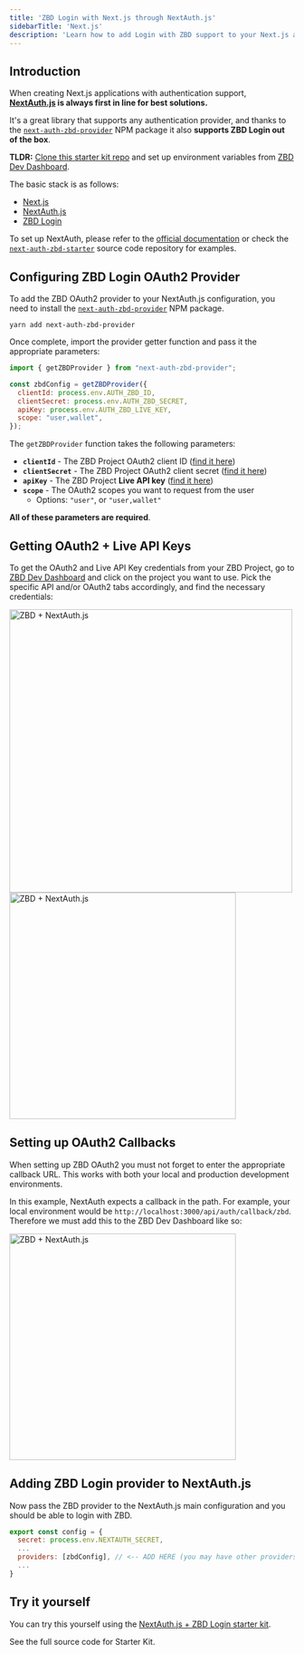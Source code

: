 ```yaml
---
title: 'ZBD Login with Next.js through NextAuth.js'
sidebarTitle: 'Next.js'
description: 'Learn how to add Login with ZBD support to your Next.js app'
---
```


## Introduction

When creating Next.js applications with authentication support, **[NextAuth.js](https://next-auth.js.org/) is always first in line for best solutions.**

It's a great library that supports any authentication provider, and thanks to the [`next-auth-zbd-provider`](https://github.com/zebedeeio/next-auth-zbd-provider) NPM package it also **supports ZBD Login out of the box**.

<Tip>**TLDR:** [Clone this starter kit repo](https://github.com/zebedeeio/next-auth-zbd-starter) and set up environment variables from [ZBD Dev Dashboard](https://dashboard.zebedee.io).</Tip>

The basic stack is as follows:
- [Next.js](https://nextjs.org/)
- [NextAuth.js](https://next-auth.js.org/)
- [ZBD Login](https://zbd.gg)

To set up NextAuth, please refer to the [official documentation](https://next-auth.js.org/getting-started/example) or check the [`next-auth-zbd-starter`](https://github.com/zebedeeio/next-auth-zbd-starter) source code repository for examples.

## Configuring ZBD Login OAuth2 Provider

To add the ZBD OAuth2 provider to your NextAuth.js configuration, you need to install the [`next-auth-zbd-provider`](https://github.com/zebedeeio/next-auth-zbd-provider) NPM package.

```
yarn add next-auth-zbd-provider
```

Once complete, import the provider getter function and pass it the appropriate parameters:

```js
import { getZBDProvider } from "next-auth-zbd-provider";

const zbdConfig = getZBDProvider({
  clientId: process.env.AUTH_ZBD_ID,
  clientSecret: process.env.AUTH_ZBD_SECRET,
  apiKey: process.env.AUTH_ZBD_LIVE_KEY,
  scope: "user,wallet",
});
```

The `getZBDProvider` function takes the following parameters:
- **`clientId`** - The ZBD Project OAuth2 client ID ([find it here](https://dashboard.zebedee.io))
- **`clientSecret`** - The ZBD Project OAuth2 client secret ([find it here](https://dashboard.zebedee.io))
- **`apiKey`** - The ZBD Project **Live API key** ([find it here](https://dashboard.zebedee.io))
- **`scope`** - The OAuth2 scopes you want to request from the user
  - Options: `"user"`, or `"user,wallet"`

**All of these parameters are required**.

## Getting OAuth2 + Live API Keys

To get the OAuth2 and Live API Key credentials from your ZBD Project, go to [ZBD Dev Dashboard](https://dashboard.zebedee.io) and click on the project you want to use. Pick the specific API and/or OAuth2 tabs accordingly, and find the necessary credentials:

<Frame>
  <img src="/img/oauth2/nextauth-api.png" width="500" alt="ZBD + NextAuth.js" />
</Frame>

<br />
<Frame>
  <img src="/img/oauth2/nextauth-oauth2.png" width="400" alt="ZBD + NextAuth.js" />
</Frame>

## Setting up OAuth2 Callbacks
When setting up ZBD OAuth2 you must not forget to enter the appropriate callback URL. This works with both your local and production development environments.

In this example, NextAuth expects a callback in the path. For example, your local environment would be `http://localhost:3000/api/auth/callback/zbd`. Therefore we must add this to the ZBD Dev Dashboard like so:

<Frame>
  <img src="/img/oauth2/nextauth-oauth2-settings.png" width="400" alt="ZBD + NextAuth.js" />
</Frame>

## Adding ZBD Login provider to NextAuth.js

Now pass the ZBD provider to the NextAuth.js main configuration and you should be able to login with ZBD.

```js
export const config = {
  secret: process.env.NEXTAUTH_SECRET,
  ...
  providers: [zbdConfig], // <-- ADD HERE (you may have other providers here already)
  ...
}
```

## Try it yourself

You can try this yourself using the [NextAuth.js + ZBD Login starter kit](https://github.com/zebedeeio/next-auth-zbd-starter).

<CardGroup cols={1}>
  <Card title="NextAuth.js + ZBD Starter Kit" icon="github" color="#000000" href="https://github.com/zebedeeio/next-auth-zbd-starter">
    See the full source code for Starter Kit.
  </Card>
</CardGroup>